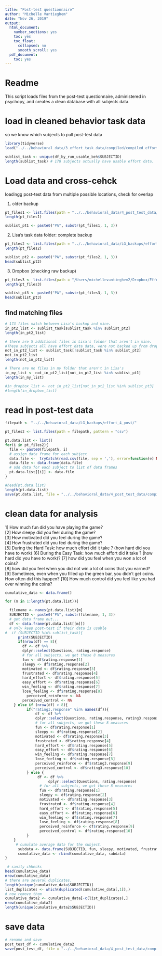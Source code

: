 ```yaml
---
title: "Post-test questionnaire"
author: "Michelle Vantieghem"
date: "Nov 26, 2019"
output:
  html_document:
    number_sections: yes
    toc: yes
    toc_float:
      collapsed: no
      smooth_scroll: yes
  pdf_document:
    toc: yes
---
```



# Readme
This script loads files from the post-test questionnaire, administered in psychopy, and creates a clean database with all subjects data. 

# load in cleaned behavior task data
so we know which subjects to pull post-test data
```r
library(tidyverse)
load("../../behavioral_data/3_effort_task_data/compiled/compiled_effort_scan_version_filtered_usable_with_demo.Rdata")

sublist_task <- unique(df_by_run_usable_beh$SUBJECTID)
length(sublist_task) # 178 subjects actually have usable effort data.
```

# Load data and cross-cehck 
loadingg post-test data from multiple possible locations, check for overlap

1. older backup  
```r
pt_files1 <- list.files(path = "../../behavioral_data/4_post_test_data/raw_data/", pattern = "csv")
length(pt_files1)

sublist_pt1 <- paste0("PA", substr(pt_files1, 1, 3))
```

2. Lisa's task data folder: complete backup 
```r
pt_files2 <- list.files(path = "../../behavioral_data/LG_backups/effort_4_post/", pattern = "csv")
length(pt_files2)

sublist_pt2 <- paste0("PA", substr(pt_files2, 1, 3))
head(sublist_pt2)

```

3. Dropbox (checking raw backup)
```r
pt_files3 <- list.files(path = "/Users/michellevantieghem2/Dropbox/Effort_Reward_Game/data/4_effort_reward_post_test/PACCT/", pattern = "csv")
length(pt_files3)

sublist_pt3 <- paste0("PA", substr(pt_files3, 1, 3))
head(sublist_pt3)
```

## find matching files 
```r
# 173 files match between Lisa's backup and mine. 
in_pt2_list <- sublist_task[sublist_task %in% sublist_pt2]
length(in_pt2_list)

# there are 5 additional files in Lisa's folder that aren't in mine. 
#These subjects all have effort data data, were not backed up from dropbox but the data were backed up by Lisa! 
not_in_pt2_list <- sublist_task[!sublist_task %in% sublist_pt2]
not_in_pt2_list
length(not_in_pt2_list)

# There are no files in my folder that aren't in Lisa's
in_my_list <- not_in_pt2_list[not_in_pt2_list %in% sublist_pt1]
length(in_my_list)

#in_dropbox_list <- not_in_pt2_list[not_in_pt2_list %in% sublist_pt3]
#length(in_dropbox_list)
```

# read in post-test data

```r
filepath <- "../../behavioral_data/LG_backups/effort_4_post/"

pt_files2 <- list.files(path = filepath, pattern = "csv")

pt.data.list <- list() 
for(i in pt_files2){
  file <- paste0(filepath, i)
  # assign data frame for each subject 
  data.file <-  tryCatch(read.csv(file, sep = ','), error=function(e) NULL)
  data.file <- data.frame(data.file)
  # add data for each subject to list of data frames 
  pt.data.list[[i]] <- data.file
}

#head(pt.data.list)
length(pt.data.list)
save(pt.data.list, file = "../../behavioral_data/4_post_test_data/compiled/compiled_post_test_data_long_format_list.Rdata")
```


# clean data for analysis
1] How much fun did you have playing the game?                                         
[2] How sleepy did you feel during the game?                                            
[3] How motivated did you feel during the game?                                         
[4] How frustrated did you feel during the game?                                        
[5] During the Hard Task:  how much effort did it take ? (how hard did you have to work)
[6] During the Easy Task: how much effort did it take ? (how hard did you have to work)?
[7] how did you feel when you won a lot of coins?                                       
[8] how  did you feel when you did not win a lot of coins that you earned?      
[9] Sometimes, even when you filled up the green bar, you didn't get coins. How often did this happen?
[10] How much control did you feel like you had over winning the coins?                                

```r

cumulative_data <- data.frame()

for (m in 1:length(pt.data.list)){

  filename <- names(pt.data.list)[m]
  SUBJECTID <- paste0("PA", substr(filename, 1, 3))
  # get data frame out...
  df <- data.frame(pt.data.list[[m]])
  # only keep post-test if their data is usable
#  if (SUBJECTID %in% sublist_task){
      print(SUBJECTID)
      if(nrow(df) == 8){
        df <- df %>% 
        dplyr::select(Questions, rating.response)
        # for all subjects, we got these 8 measures
        fun <- df$rating.response[1]
        sleepy <- df$rating.response[2]
        motivated <- df$rating.response[3]
        frustrated <- df$rating.response[4]
        hard_effort <- df$rating.response[5]
        easy_effort <- df$rating.response[6]
        win_feeling <- df$rating.response[7]
        lose_feeling <- df$rating.response[8]
          perceived_reinforce <- NA
        perceived_control <- NA
    } else if (nrow(df) > 8){
          if("rating3.response" %in% names(df)){
              df <- df %>% 
              dplyr::select(Questions, rating.response, rating3.response)
              # for all subjects, we got these 8 measures
              fun <- df$rating.response[1]
              sleepy <- df$rating.response[2]
              motivated <- df$rating.response[3]
              frustrated <- df$rating.response[4]
              hard_effort <- df$rating.response[5]
              easy_effort <- df$rating.response[6]
              win_feeling <- df$rating.response[7]
              lose_feeling <- df$rating.response[8]
              perceived_reinforce <- df$rating3.response[9]
              perceived_control <- df$rating3.response[10]
          } else {
               df <- df %>% 
                    dplyr::select(Questions, rating.response)
                # for all subjects, we got these 8 measures
                fun <- df$rating.response[1]
                sleepy <- df$rating.response[2]
                motivated <- df$rating.response[3]
                frustrated <- df$rating.response[4]
                hard_effort <- df$rating.response[5]
                easy_effort <- df$rating.response[6]
                win_feeling <- df$rating.response[7]
                lose_feeling <- df$rating.response[8]
                perceived_reinforce <- df$rating.response[9]
                perceived_control <- df$rating.response[10]
          }
    } 
     # cumulate average data for the subject. 
      subdata <- data.frame(SUBJECTID, fun, sleepy, motivated, frustrated, hard_effort, easy_effort, win_feeling, lose_feeling, perceived_reinforce, perceived_control)
      cumulative_data <- rbind(cumulative_data, subdata)
}

 # sanity chhecks 
head(cumulative_data)
nrow(cumulative_data)
# there are several duplicates.
length(unique(cumulative_data$SUBJECTID))
list_duplicates <- which(duplicated(cumulative_data[,1]),)
# now remove them
cumulative_data2 <- cumulative_data[-c(list_duplicates),]
nrow(cumulative_data2)
length(unique(cumulative_data2$SUBJECTID))
```

# save data 
```r
# rename and save
post_test_df <- cumulative_data2
save(post_test_df, file = "../../behavioral_data/4_post_test_data/compiled/compiled_cleaned_post_test_data.Rdata")

```
